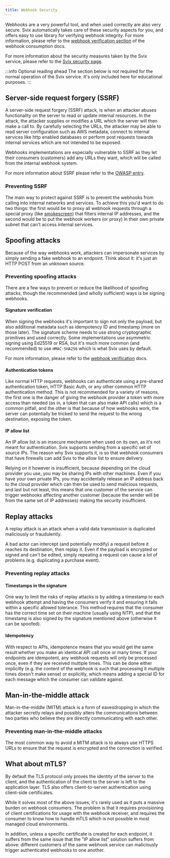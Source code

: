 ```yaml
---
title: Webhook Security
---
```


Webhooks are a very powerful tool, and when used correctly are also very secure. Svix automatically takes care of these security aspects for you, and offers easy to use library for verifying webhook integrity. For more information, please refer to the [webhook verification section](/receiving/verifying-payloads/why) of the webhook consumption docs.

For more information about the security measures taken by the Svix service, please refer to the [Svix security page](https://www.svix.com/security/).

:::info Optional reading ahead
The section below is not required for the normal operation of the Svix service. It's only included here for educational purposes.
:::

## Server-side request forgery (SSRF)

A server-side request forgery (SSRF) attack, is when an attacker abuses functionality on the server to read or update internal resources. In the attack, the attacker supplies or modifies a URL which the server will then make a call to. By carefully selecting the URLs, the attacker may be able to read server configuration such as AWS metadata, connect to internal services like http enabled databases or perform post requests towards internal services which are not intended to be exposed.

Webhooks implementations are especially vulnerable to SSRF as they let their consumers (customers) add any URLs they want, which will be called from the internal webhook system.

For more information about SSRF please refer to the [OWASP entry](https://owasp.org/www-community/attacks/Server_Side_Request_Forgery).

### Preventing SSRF

The main way to protect against SSRF is to prevent the webhooks from calling into internal networks and services. To achieve this you'd want to do two things: the first would be to proxy all webhook requests through a special proxy (like [smokescreen](https://github.com/stripe/smokescreen)) that filters internal IP addresses, and the second would be to put the webhook workers (or proxy) in their own private subnet that can't access internal services.

## Spoofing attacks

Because of the way webhooks work, attackers can impersonate services by simply sending a fake webhook to an endpoint. Think about it: it's just an HTTP POST from an unknown source.


### Preventing spoofing attacks

There are a few ways to prevent or reduce the likelihood of spoofing attacks, though the recommended (and wholly sufficient) ways is be signing webhooks.

#### Signature verification

When signing the webhooks it's important to sign not only the payload, but also additional metadata such as idempotency ID and timestamp (more on those later). The signature scheme needs to use strong cryptographic primitives and used correctly. Some implementations use asymmetric signing using Ed25519 or RSA, but it's much more common (and recommended) to use `HMAC-SHA256` which is what Svix uses by default.

For more information, please refer to the [webhook verification](/receiving/verifying-payloads/how-manual) docs.

#### Authentication tokens

Like normal HTTP requests, webhooks can authenticate using a pre-shared authentication token, HTTP Basic Auth, or any other common HTTP authentication method. This is not recommended for a variety of reasons, the first one is the danger of giving the webhook provider a token with more access than needed (as in, a token that can also make API calls) which is a common pitfall, and the other is that because of how webhooks work, the server can potentially be tricked to send the request to the wrong destination, exposing the token.


#### IP allow list

An IP allow list is an insecure mechanism when used on its own, as it's not meant for authentication. Svix supports sending from a specific set of source IPs. The reason why Svix supports it, is so that webhook consumers that have firewalls can add Svix to the allow list to ensure delivery.

Relying on it however is insufficient, because depending on the cloud provider you use, you may be sharing IPs with other machines. Even if you have your own private IPs, you may accidentally release an IP address back to the cloud provider which can then be used to send malicious requests, and last but not least, this means that one customer of the service can trigger webhooks affecting another customer (because the sender will be from the same set of IP addresses) making the security insufficient.

## Replay attacks

A replay attack is an attack when a valid data transmission is duplicated maliciously or fraudulently.

A bad actor can intercept (and potentially modify) a request before it reaches its destination, then replay it. Even if the payload is encrypted or signed and can't be edited, simply repeating a request can cause a lot of problems (e.g. duplicating a purchase event).

### Preventing replay attacks

#### Timestamps in the signature

One way to limit the risks of replay attacks is by adding a timestamp to each webhook attempt and having the consumers verify it and ensuring it falls within a specific allowed tolerance. This method requires that the consumer has the correct time set on their machine (usually using NTP), and that the timestamp is also signed by the signature mentioned above (otherwise it can be spoofed).

#### Idempotency

With respect to APIs, idempotence means that you would get the same result whether you make an identical API call once or many times. If your endpoints are idempotent, any webhook requests will only be processed once, even if they are received multiple times. This can be done either implicitly (e.g. the content of the webhook is such that processing it multiple times doesn't make sense) or explicitly, which means adding a special ID for each message which the consumer can validate against.


## Man-in-the-middle attack

Man-in-the-middle (MITM) attack is a form of eavesdropping in which the attacker secretly relays and possibly alters the communications between two parties who believe they are directly communicating with each other.

### Preventing man-in-the-middle attacks

The most common way to avoid a MITM attack is to always use HTTPS URLs to ensure that the request is encrypted and the connection is verified.


## What about mTLS?

By default the TLS protocol only proves the identity of the server to the client, and the authentication of the client to the server is left to the application layer. TLS also offers client-to-server authentication using client-side certificates.

While it solves most of the above issues, it's rarely used as it puts a massive burden on webhook consumers. The problem is that it requires provisioning of client certifications for usage with the webhook receiver, and requires the consumer to know how to handle mTLS which is not possible in most managed cloud environments.

In addition, unless a specific certificate is created for each endpoint, it suffers from the same issue that the "IP allow list" solution suffers from above: different customers of the same webhook service can maliciously trigger authenticated webhooks to one another.
